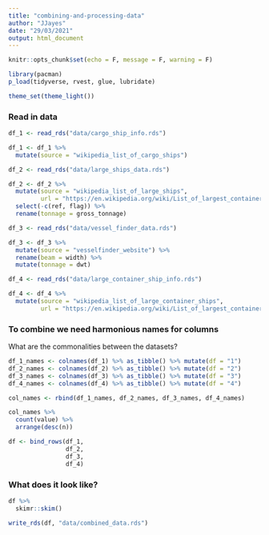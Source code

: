 ```yaml
---
title: "combining-and-processing-data"
author: "JJayes"
date: "29/03/2021"
output: html_document
---
```


```r
knitr::opts_chunk$set(echo = F, message = F, warning = F)

library(pacman)
p_load(tidyverse, rvest, glue, lubridate)

theme_set(theme_light())
```

### Read in data

```r

df_1 <- read_rds("data/cargo_ship_info.rds")

df_1 <- df_1 %>% 
  mutate(source = "wikipedia_list_of_cargo_ships")

df_2 <- read_rds("data/large_ships_data.rds")

df_2 <- df_2 %>% 
  mutate(source = "wikipedia_list_of_large_ships",
         url = "https://en.wikipedia.org/wiki/List_of_largest_container_ships") %>% 
  select(-c(ref, flag)) %>% 
  rename(tonnage = gross_tonnage)

df_3 <- read_rds("data/vessel_finder_data.rds")

df_3 <- df_3 %>% 
  mutate(source = "vesselfinder_website") %>% 
  rename(beam = width) %>% 
  mutate(tonnage = dwt)

df_4 <- read_rds("data/large_container_ship_info.rds")

df_4 <- df_4 %>% 
  mutate(source = "wikipedia_list_of_large_container_ships",
         url = "https://en.wikipedia.org/wiki/List_of_largest_container_ships")

```


### To combine we need harmonious names for columns

What are the commonalities between the datasets?

```r

df_1_names <- colnames(df_1) %>% as_tibble() %>% mutate(df = "1")
df_2_names <- colnames(df_2) %>% as_tibble() %>% mutate(df = "2")
df_3_names <- colnames(df_3) %>% as_tibble() %>% mutate(df = "3")
df_4_names <- colnames(df_4) %>% as_tibble() %>% mutate(df = "4")

col_names <- rbind(df_1_names, df_2_names, df_3_names, df_4_names)

col_names %>% 
  count(value) %>% 
  arrange(desc(n))

df <- bind_rows(df_1,
                df_2,
                df_3,
                df_4)

```


### What does it look like?

```r

df %>% 
  skimr::skim()

write_rds(df, "data/combined_data.rds")

```

